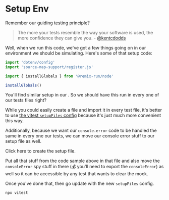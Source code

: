 # Setup Env

Remember our guiding testing principle?

> The more your tests resemble the way your software is used, the more
> confidence they can give you. - [@kentcdodds](https://twitter.com/kentcdodds/status/977018512689455106)

Well, when we run this code, we've got a few things going on in our environment
we should be simulating. Here's some of that setup code:

```ts
import 'dotenv/config'
import 'source-map-support/register.js'

import { installGlobals } from '@remix-run/node'

installGlobals()
```

You'll find similar setup in our <InlineFile file="server/index.ts" />. So we
should have this run in every one of our tests files right?

While you could easily create a file and import it in every test file, it's
better to use
[the vitest `setupFiles` config](https://vitest.dev/config/#setupfiles) because
it's just much more convenient this way.

Additionally, because we want our `console.error` code to be handled the same
in every one our tests, we can move our console error stuff to our setup file
as well.

<InlineFile file="tests/setup/setup-test-env.ts">
	Click here to create the setup file.
</InlineFile>

Put all that stuff from the code sample above in that file and also move the
`consoleError` spy stuff in there (💰 you'll need to export the `consoleError`)
as well so it can be accessible by any test that wants to clear the mock.

Once you've done that, then go update <InlineFile file="vitest.config.ts" />
with the new `setupFiles` config.

```sh nonumber
npx vitest
```
